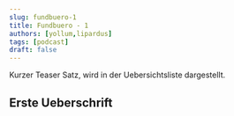 ```yaml
---
slug: fundbuero-1
title: Fundbuero - 1
authors: [yollum,lipardus]
tags: [podcast]
draft: false
---
```



Kurzer Teaser Satz, wird in der Uebersichtsliste dargestellt.

<!--truncate-->

## Erste Ueberschrift

<ReactPlayer
    width="100%"
    height="auto"
    controls
    url='https://m10z.picnotes.de/UPDATE-ME.mp3'
/>
